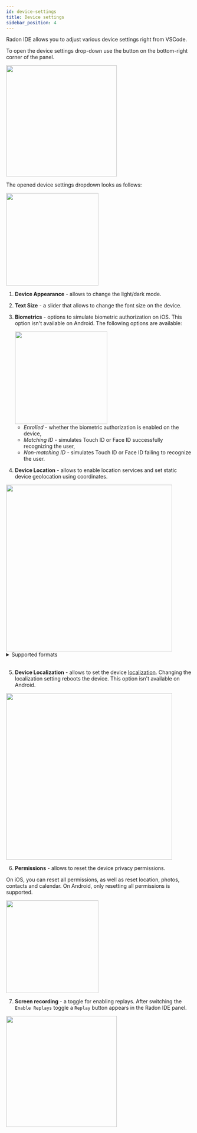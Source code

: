 ```yaml
---
id: device-settings
title: Device settings
sidebar_position: 4
---
```


Radon IDE allows you to adjust various device settings right from VSCode.

To open the device settings drop-down use the button on the bottom-right corner of the panel.

<img width="300" src="/img/docs/ide_device_settings_button.png" className="shadow-image" />

The opened device settings dropdown looks as follows:

<img width="250" src="/img/docs/ide_device_settings_captioned.png" className="shadow-image" />

1. **Device Appearance** - allows to change the light/dark mode.
2. **Text Size** - a slider that allows to change the font size on the device.
3. **Biometrics** - options to simulate biometric authorization on iOS. This option isn't available on Android. The following options are available:

   <img width="250" src="/img/docs/ide_biometrics.png" className="shadow-image" />

   - _Enrolled_ - whether the biometric authorization is enabled on the device,
   - _Matching ID_ - simulates Touch ID or Face ID successfully recognizing the user,
   - _Non-matching ID_ - simulates Touch ID or Face ID failing to recognize the user.

4. **Device Location** - allows to enable location services and set static device geolocation using coordinates.

<img width="450" src="/img/docs/ide_geolocation.png" className="shadow-image" />

<details>
<summary>Supported formats</summary>

```
40.123, -74.123
40.123° N 74.123° W
40° 7´ 22.8" N 74° 7´ 22.8" W
40° 7.38’, -74° 7.38’
N40°7’22.8, W74°7’22.8"
40°7’22.8"N, 74°7’22.8"W
40 7 22.8, -74 7 22.8
40.123 -74.123
40.123°,-74.123°
144442800, -266842800
40.123N74.123W
4007.38N7407.38W
40°7’22.8"N, 74°7’22.8"W
400722.8N740722.8W
N 40 7.38 W 74 7.38
40:7:23N,74:7:23W
40:7:22.8N 74:7:22.8W
40°7’23"N 74°7’23"W
40°7’23" -74°7’23"
40d 7’ 23" N 74d 7’ 23" W
40.123N 74.123W
40° 7.38, -74° 7.38
```

</details>
<br/>

5. **Device Localization** - allows to set the device [localization](https://developer.mozilla.org/en-US/docs/Glossary/Localization). Changing the localization setting reboots the device. This option isn't available on Android.

<img width="450" src="/img/docs/ide_localization.png" className="shadow-image" />

6. **Permissions** - allows to reset the device privacy permissions.

On iOS, you can reset all permissions, as well as reset location, photos, contacts and calendar. On Android, only resetting all permissions is supported.

<img width="250" src="/img/docs/ide_permissions.png" className="shadow-image" />

7. **Screen recording** - a toggle for enabling replays. After switching the `Enable Replays` toggle a `Replay` button appears in the Radon IDE panel.

<img width="300" src="/img/docs/ide_replays_enabled.png" className="shadow-image" />

###
